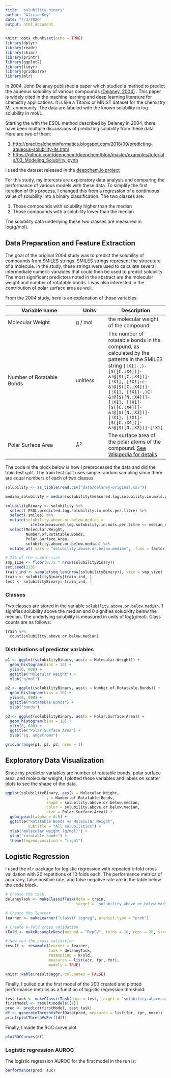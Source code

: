 ```yaml
---
title: "solubility_binary"
author: "Alicia Key"
date: "7/3/2020"
output: html_document
---
```


```r
knitr::opts_chunk$set(echo = TRUE)
library(dplyr)
library(readr)
library(skimr)
library(printr)
library(ggplot2)
library(tidyr)
library(gridExtra)
library(mlr)
```

In 2004, John Delaney published a paper which studied a method to predict the aqueous solubility of various compounds [(Delaney, 2004)](https://pubs.acs.org/doi/10.1021/ci034243x) . This paper is widely cited in the machine learning and deep learning literature for chemistry applications. It is like a Titanic or MNIST dataset for the chemistry ML community. The data are labeled with the known solubility in log solubility in mol/L.

Starting the with the ESOL method described by Delaney in 2004, there have been multiple discussions of predicting solubility from these data. Here are two of them:

1.	[http://practicalcheminformatics.blogspot.com/2018/09/predicting-aqueous-solubility-its.html](http://practicalcheminformatics.blogspot.com/2018/09/predicting-aqueous-solubility-its.html)
1.	[https://github.com/deepchem/deepchem/blob/master/examples/tutorials/03_Modeling_Solubility.ipynb](https://github.com/deepchem/deepchem/blob/master/examples/tutorials/03_Modeling_Solubility.ipynb)

I used the dataset released in the [deepchem.io project](https://github.com/deepchem/deepchem/blob/master/datasets/delaney-processed.csv)

For this study, my interests are exploratory data analysis and comparing the performance of various models with these data. To simplify the first iteration of this process, I changed this from a regression of a continuous value of solubility into a binary classification. The two classes are:

1. Those compounds with solubility higher than the median
1. Those compounds with a solubility lower than the median

The solubility data underlying these two classes are measured in log(g/mol).

## Data Preparation and Feature Extraction

The goal of the original 2004 study was to predict the solubility of compounds from SMILES strings. SMILES strings represent the strucuture of a molecule. In the study, these strings were used to calculate several intermediate numeric variables that could then be used to predict solubility. The most significant predictors noted in the abstract are the molecular weight and number of rotatable bonds. I was also interested in the contribution of polar surface area as well.

From the 2004 study, here is an explanation of these variables:

| Variable name | Units | Description |
|---------------|-------|-------------|
| Molecular Weight | g / mol | the molecular weight of the compound
| Number of Rotatable Bonds | unitless | The number of rotatable bonds in the compund, as calculated by the patterns in the SMILES string `[!X1]-,)- [$([C.;X4])]-&!@[$([C.;X4])]-[!X1], [!X1]:c-&!@[$([C.;X4])]-[!X1], [!X1]-,)C-&!@[$([N.;X4])]-[!X1], [!X1]-[$([C.;X4])]-&!@[$([N.;X3])]- [!X1], [!X1]-[$([C.;X4])]-&!@[$([O.;X2])]-[!X1]`
| Polar Surface Area | Å<sup>2</sup> | The surface area of the polar atoms of the compound. [See Wikipedia for details](https://en.wikipedia.org/wiki/Polar_surface_area) 

The code ni the block below is how I preprocessed the data and did the train test split. The train test split uses simple random sampling since there are equal numbers of each of two classes.

``` r
solubility <- as_tibble(read.csv("data/delaney-original.csv"))

median_solubility = median(solubility$measured.log.solubility.in.mols.per.litre)

solubilityBinary <- solubility %>%
  select(-ESOL.predicted.log.solubility.in.mols.per.litre) %>%
  select(-smiles) %>%
  mutate(solubility.above.or.below.median = 
           ifelse(measured.log.solubility.in.mols.per.litre <= median_solubility, 0, 1)) %>%
  select(Molecular.Weight, 
         Number.of.Rotatable.Bonds, 
         Polar.Surface.Area,
         solubility.above.or.below.median) %>%
  mutate_at(.vars = "solubility.above.or.below.median", .funs = factor)

# 75% of the sample size
smp_size <- floor(0.75 * nrow(solubilityBinary))
set.seed(123)
train_ind <- sample(seq_len(nrow(solubilityBinary)), size = smp_size)
train <- solubilityBinary[train_ind, ]
test <- solubilityBinary[-train_ind, ]
```


### Classes

Two classes are stored in the variable `solubility.above.or.below.median`. 1 signifies solubility above the median and 0 signifies solubikity below the median. The underlying solubility is measured in units of log(g/mol). Class counts are as follows:

``` r
train %>%
  count(solubility.above.or.below.median)
```

### Distributions of predictor variables

``` r
p1 <- ggplot(solubilityBinary, aes(x = Molecular.Weight)) +
  geom_histogram(bins = 10) +
  ylim(0, 600) +
  ggtitle("Molecular Weight") +
  xlab("g/mol")

p2 <- ggplot(solubilityBinary, aes(x = Number.of.Rotatable.Bonds)) +
  geom_histogram(bins = 10) +
  ylim(0, 600) +
  ggtitle("Rotatable Bonds") +
  xlab("bonds")

p3 <- ggplot(solubilityBinary, aes(x = Polar.Surface.Area)) +
  geom_histogram(bins = 10) +
  ylim(0, 600) +
  ggtitle("Polar Surface Area") +
  xlab("sq. angstroms")

grid.arrange(p1, p2, p3, nrow = 1)
```

## Exploratory Data Visualization

Since my predictor variables are number of rotatable bonds, polar surface area, and molecular weight, I plotted these variables and labels on scatter plots to see the shape of the data. 

``` r
ggplot(solubilityBinary, aes(x = Molecular.Weight, 
                  y = Number.of.Rotatable.Bonds, 
                  shape = solubility.above.or.below.median,
                  color = solubility.above.or.below.median,
                  size = Polar.Surface.Area)) +
  geom_point(alpha = 0.5) +
  ggtitle("Rotatable Bonds vs Molecular Weight", 
          subtitle = "All solubilities") +
  xlab("molecular weight (g/mol)") +
  ylab("rotatable bonds") +
  theme(legend.position = "right")
```

## Logistic Regression

I used the `mlr` package for logistic regression with repeated k-fold cross validation with 20 repetitions of 10 folds each. The performance metrics of accuracy, false positive rate, and false negative rate are in the table below the code block.

``` r
# Create the task
delaneyTask <- makeClassifTask(data = train, 
                               target = "solubility.above.or.below.median")

# Create the learner
learner <- makeLearner("classif.logreg", predict.type = "prob")

# Create k-fold cross validation
kFold <- makeResampleDesc(method = "RepCV", folds = 10, reps = 20, stratify = TRUE)

# Now run the cross validation
result <- resample(learner = learner, 
                   task = delaneyTask, 
                   resampling = kFold,
                   measures = list(acc, fpr, fnr),
                   models = TRUE)

knitr::kable(result$aggr, col.names = FALSE)
```

Finally, I pulled out the first model of the 200 created and plotted performance metrics as a function of logistic regression threshold:

``` r
test_task <- makeClassifTask(data = test, target = "solubility.above.or.below.median")
firstModel <- result$models[[1]]
pred <- predict(firstModel, test_task)
df <- generateThreshVsPerfData(pred, measures = list(fpr, tpr, mmce))
print(plotThreshVsPerf(df))
```

Finally, I made the ROC curve plot:

``` r
plotROCCurves(df)
```

### Logistic regression AUROC

The logistic regression AUROC for the first model in the run is:

``` r
performance(pred, auc)
```
